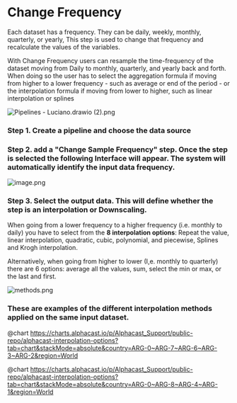 # Change Frequency

Each dataset has a frequency. They can be daily, weekly, monthly, quarterly, or yearly, This step is used to change that frequency and recalculate the values of the variables.

With Change Frequency users can resample the time-frequency of the dataset moving from Daily to monthly, quarterly, and yearly back and forth. When doing so the user has to select the aggregation formula if moving from higher to a lower frequency - such as average or end of the period - or the interpolation formula if moving from lower to higher, such as linear interpolation or splines

![Pipelines - Luciano.drawio (2).png](https://alphacast-images.s3.us-west-2.amazonaws.com/next-s3-uploads/0308df9b-bcad-4d7e-93aa-b975321f6a02/Pipelines---Luciano.drawio-%282%29.png)

### Step 1. Create a pipeline and choose the data source
### Step 2. add a "Change Sample Frequency" step. Once the step is selected the following Interface will appear. The system will automatically identify the input data frequency. 

![image.png](https://alphacast-images.s3.us-west-2.amazonaws.com/next-s3-uploads/271a8678-8822-4df5-b1f0-c7be7d843a95/image.png)


### Step 3. Select the output data. This will define whether the step is an interpolation or Downscaling.

When going from a lower frequency to a higher frequency (i.e. monthly to daily) you have to select from the **8 interpolation options**: Repeat the value, linear interpolation, quadratic, cubic, polynomial, and piecewise, Splines and Krogh interpolation.

Alternatively, when going from higher to lower (I,e. monthly to quarterly) there are 6 options: average all the values, sum, select the min or max, or the last and first.

![methods.png](https://alphacast-images.s3.us-west-2.amazonaws.com/next-s3-uploads/ab706eb7-a159-40b5-af70-cbb175248209/methods.png)

### These are examples of the different interpolation methods applied on the same input dataset.

@chart https://charts.alphacast.io/p/Alphacast_Support/public-repo/alphacast-interpolation-options?tab=chart&stackMode=absolute&country=ARG-0~ARG-7~ARG-6~ARG-3~ARG-2&region=World

@chart https://charts.alphacast.io/p/Alphacast_Support/public-repo/alphacast-interpolation-options?tab=chart&stackMode=absolute&country=ARG-0~ARG-8~ARG-4~ARG-1&region=World